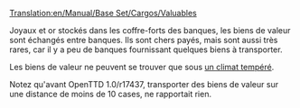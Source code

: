 [[Translation:en/Manual/Base Set/Cargos/Valuables]]

{{fr/Cargaison|nom=Biens de valeur
|image=en/Valuables.png|produit=[[fr/Manual/Base Set/Industries/Banque|Banque]]
|accepté=[[fr/Manual/Base Set/Industries/Banque|Banque]]
}}
Joyaux et or stockés dans les coffre-forts des banques, les biens de valeur sont échangés entre banques. Ils sont chers payés, mais sont aussi très rares, car il y a peu de banques fournissant quelques biens à transporter.

Les biens de valeur ne peuvent se trouver que sous [[fr/Manual/Climat#Tempéré|un climat tempéré]].

Notez qu'avant OpenTTD 1.0/r17437, transporter des biens de valeur sur une distance de moins de 10 cases, ne rapportait rien.